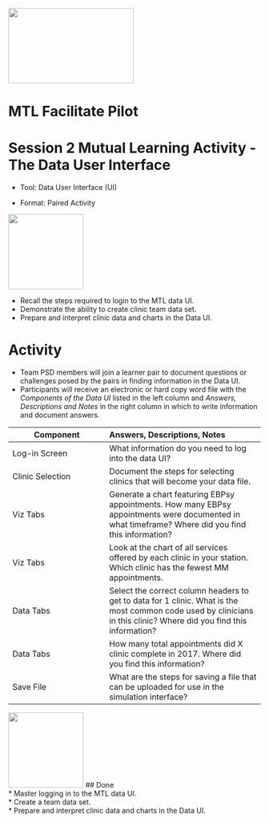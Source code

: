 <img src = "https://github.com/lzim/teampsd/blob/teampsd_style/mtl_logo/mtl_facilitate_sq_sm.png"
     height = "150" width = "250">  

# MTL Facilitate Pilot

# Session 2 Mutual Learning Activity - The Data User Interface

  + Tool: Data User Interface (UI)  

  + Format: Paired Activity  

<!-- Learning Objectives Icon -->
<img src = "https://raw.githubusercontent.com/lzim/teampsd/hexagon_icons/np_star_778913_003F72.png" 
     height = "150" width = "150"> 

* Recall the steps required to login to the MTL data UI.  
* Demonstrate the ability to create clinic team data set.  
* Prepare and interpret clinic data and charts in the Data UI.  

# Activity

* Team PSD members will join a learner pair to document questions or challenges posed by the pairs in finding information in the Data UI.
* Participants will receive an electronic or hard copy word file with the *Components of the Data UI* listed in the left column and *Answers, Descriptions and Notes* in the right column in which to write information and document answers.  


| **Component** | **Answers, Descriptions, Notes** |
|-------------------- |:-------------------------------|
| Log-in Screen | What information do you need to log into the data UI? |  
| Clinic Selection | Document the steps for selecting clinics that will become your data file. |  
| Viz Tabs | Generate a chart featuring EBPsy appointments. How many EBPsy appointments were documented in what timeframe? Where did you find this information? |  
| Viz Tabs | Look at the chart of all services offered by each clinic in your station. Which clinic has the fewest MM appointments. |  
| Data Tabs | Select the correct column headers to get to data for 1 clinic. What is the most common code used by clinicians in this clinic? Where did you find this information? |  
| Data Tabs | How many total appointments did X clinic complete in 2017. Where did you find this information? |  
| Save File | What are the steps for saving a file that can be uploaded for use in the simulation interface? |  


<!-- Done List Icon -->
<img src = "https://raw.githubusercontent.com/lzim/teampsd/hexagon_icons/np_hexagon-check-mark_309690_003F72.png"
     height = "150" width = "150"> 
## Done  
* Master logging in to the MTL data UI.  
* Create a team data set.  
* Prepare and interpret clinic data and charts in the Data UI.   
